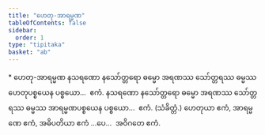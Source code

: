 ```yaml
---
title: "ဟေတု-အာရမ္မဏ"
tableOfContents: false
sidebar:
  order: 1
type: "tipitaka"
basket: "ab"
---
```



<DynamicBreadcrumb />

<Paragraph type="center">
* ဟေတု-အာရမ္မဏ
</Paragraph>

<Division number="88">

<Paragraph number="185">
နသရဏော နသော်တ္တရော ဓမ္မော အရဏဿ သော်တ္တရဿ ဓမ္မဿ ဟေတုပစ္စယေန ပစ္စယော…  ဧကံ.
</Paragraph>

<Paragraph number="186">
နသရဏော နသော်တ္တရော ဓမ္မော အရဏဿ သော်တ္တရဿ ဓမ္မဿ အာရမ္မဏပစ္စယေန ပစ္စယော…  ဧကံ. (သံခိတ္တံ.)
</Paragraph>

<Paragraph number="187">
ဟေတုယာ ဧကံ, အာရမ္မဏေ ဧကံ, အဓိပတိယာ ဧကံ …ပေ…  အဝိဂတေ ဧကံ.
</Paragraph>
</Division>